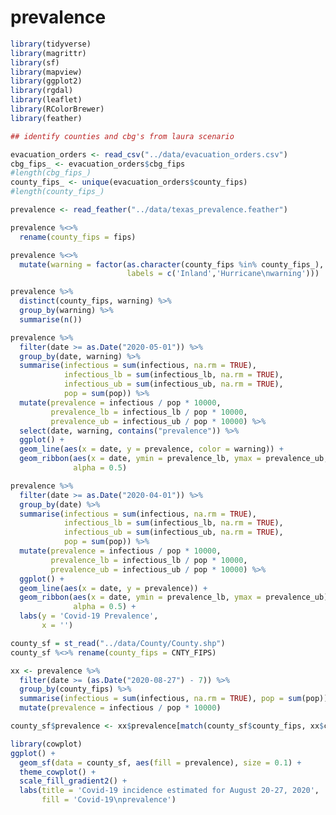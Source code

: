 # prevalence

```r
library(tidyverse)
library(magrittr)
library(sf)
library(mapview)
library(ggplot2)
library(rgdal)
library(leaflet)
library(RColorBrewer)
library(feather)
```

```r
## identify counties and cbg's from laura scenario

evacuation_orders <- read_csv("../data/evacuation_orders.csv")
cbg_fips_ <- evacuation_orders$cbg_fips
#length(cbg_fips_)
county_fips_ <- unique(evacuation_orders$county_fips)
#length(county_fips_)
```

```r
prevalence <- read_feather("../data/texas_prevalence.feather")

prevalence %<>% 
  rename(county_fips = fips) 

prevalence %<>% 
  mutate(warning = factor(as.character(county_fips %in% county_fips_),
                          labels = c('Inland','Hurricane\nwarning')))

prevalence %>% 
  distinct(county_fips, warning) %>% 
  group_by(warning) %>% 
  summarise(n())
```

```r
prevalence %>% 
  filter(date >= as.Date("2020-05-01")) %>% 
  group_by(date, warning) %>% 
  summarise(infectious = sum(infectious, na.rm = TRUE), 
            infectious_lb = sum(infectious_lb, na.rm = TRUE), 
            infectious_ub = sum(infectious_ub, na.rm = TRUE), 
            pop = sum(pop)) %>% 
  mutate(prevalence = infectious / pop * 10000, 
         prevalence_lb = infectious_lb / pop * 10000, 
         prevalence_ub = infectious_ub / pop * 10000) %>% 
  select(date, warning, contains("prevalence")) %>%
  ggplot() +
  geom_line(aes(x = date, y = prevalence, color = warning)) + 
  geom_ribbon(aes(x = date, ymin = prevalence_lb, ymax = prevalence_ub, fill = warning), 
              alpha = 0.5)
```

```r
prevalence %>% 
  filter(date >= as.Date("2020-04-01")) %>% 
  group_by(date) %>% 
  summarise(infectious = sum(infectious, na.rm = TRUE), 
            infectious_lb = sum(infectious_lb, na.rm = TRUE), 
            infectious_ub = sum(infectious_ub, na.rm = TRUE), 
            pop = sum(pop)) %>% 
  mutate(prevalence = infectious / pop * 10000, 
         prevalence_lb = infectious_lb / pop * 10000, 
         prevalence_ub = infectious_ub / pop * 10000) %>%
  ggplot() +
  geom_line(aes(x = date, y = prevalence)) + 
  geom_ribbon(aes(x = date, ymin = prevalence_lb, ymax = prevalence_ub), 
              alpha = 0.5) + 
  labs(y = 'Covid-19 Prevalence', 
       x = '')
```

```r
county_sf = st_read("../data/County/County.shp")
county_sf %<>% rename(county_fips = CNTY_FIPS)

xx <- prevalence %>%
  filter(date >= (as.Date("2020-08-27") - 7)) %>% 
  group_by(county_fips) %>% 
  summarise(infectious = sum(infectious, na.rm = TRUE), pop = sum(pop)) %>% 
  mutate(prevalence = infectious / pop * 10000)

county_sf$prevalence <- xx$prevalence[match(county_sf$county_fips, xx$county_fips)]

library(cowplot)
ggplot() +
  geom_sf(data = county_sf, aes(fill = prevalence), size = 0.1) +
  theme_cowplot() + 
  scale_fill_gradient2() + 
  labs(title = 'Covid-19 incidence estimated for August 20-27, 2020', 
       fill = 'Covid-19\nprevalence')
```

